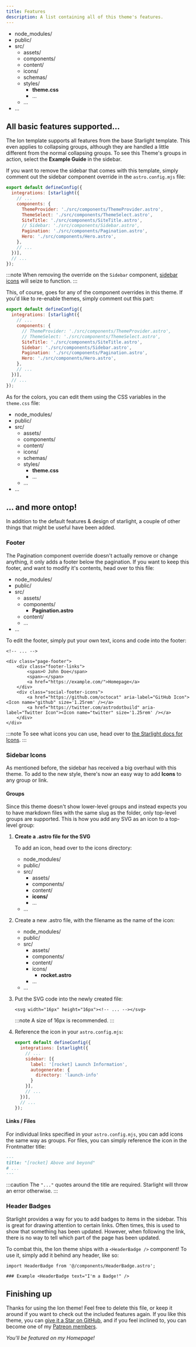 ```yaml
---
title: Features
description: A list containing all of this theme's features.
---
```

<FileTree>

- node_modules/
- public/
- src/
  - assets/
  - components/
  - content/
  - icons/
  - schemas/
  - styles/
    - **theme.css**
    - ...
  - ...
- ...

</FileTree>


## All basic features supported...

The Ion template supports all features from the base Starlight template. This even applies to collapsing groups, 
although they are handled a little different from the normal collapsing groups. To see this Theme's groups in action, 
select the **Example Guide** in the sidebar.

If you want to remove the sidebar that comes with this template, simply comment out the sidebar component override
in the `astro.config.mjs` file:

```js {8} title="astro.config.mjs"
export default defineConfig({
  integrations: [starlight({
    // ...
    components: {
      ThemeProvider: './src/components/ThemeProvider.astro',
      ThemeSelect: './src/components/ThemeSelect.astro',
      SiteTitle: './src/components/SiteTitle.astro',
      // Sidebar: './src/components/Sidebar.astro',
      Pagination: './src/components/Pagination.astro',
      Hero: './src/components/Hero.astro',
    },
    // ...
  })],
  // ...
});
```

:::note
When removing the override on the `Sidebar` component, [sidebar icons](#sidebar-icons) will seize to function.
:::

This, of course, goes for any of the component overrides in this theme. If you'd like to re-enable themes, simply
comment out this part:

```js {5-6} title="astro.config.mjs"
export default defineConfig({
  integrations: [starlight({
    // ...
    components: {
      // ThemeProvider: './src/components/ThemeProvider.astro',
      // ThemeSelect: './src/components/ThemeSelect.astro',
      SiteTitle: './src/components/SiteTitle.astro',
      Sidebar: './src/components/Sidebar.astro',
      Pagination: './src/components/Pagination.astro',
      Hero: './src/components/Hero.astro',
    },
    // ...
  })],
  // ...
});
```

As for the colors, you can edit them using the CSS variables in the `theme.css` file:

<FileTree>

- node_modules/
- public/
- src/
  - assets/
  - components/
  - content/
  - icons/
  - schemas/
  - styles/
    - **theme.css**
    - ...
  - ...
- ...

</FileTree>

## ... and more ontop!

In addition to the default features & design of starlight, a couple of other things that might be useful have been added.

### Footer

The Pagination component override doesn't actually remove or change anything, it only adds a footer below the pagination.
If you want to keep this footer, and want to modify it's contents, head over to this file:


<FileTree>

- node_modules/
- public/
- src/
  - assets/
  - components/
    - **Pagination.astro**
  - content/
  - ...
- ...

</FileTree>

To edit the footer, simply put your own text, icons and code into the footer:

```astro {5,7,10} title="Pagination.astro"
<!-- ... -->

<div class="page-footer">
	<div class="footer-links">
		<span>©️ John Doe</span>
		<span>—</span>
		<a href="https://example.com/">Homepage</a>
	</div>
	<div class="social-footer-icons">
		<a href="https://github.com/octocat" aria-label="GitHub Icon"><Icon name="github" size='1.25rem' /></a>
		<a href="https://twitter.com/astrodotbuild" aria-label="Twitter Icon"><Icon name="twitter" size='1.25rem' /></a>
	</div>
</div>
```

:::note
  To see what icons you can use, head over to [the Starlight docs for Icons](https://starlight.astro.build/guides/components/#icon).
:::

### Sidebar Icons

As mentioned before, the sidebar has received a big overhaul with this theme. To add to the new style, there's now
an easy way to add **Icons** to any group or link.

#### Groups
Since this theme doesn't show lower-level groups and instead expects you to have markdown files with the same slug as the folder,
only top-level groups are supported. This is how you add any SVG as an icon to a top-level group:


<Steps>

1. **Create a .astro file for the SVG**

   To add an icon, head over to the icons directory:

   <FileTree>

   - node_modules/
   - public/
   - src/
     - assets/
     - components/
     - content/
     - **icons/**
     - ...
   - ...

   </FileTree>

2. Create a new .astro file, with the filename as the name of the icon:

   <FileTree>

   - node_modules/
   - public/
   - src/
     - assets/
     - components/
     - content/
     - icons/
       - **rocket.astro**
     - ...
   - ...

   </FileTree>

3. Put the SVG code into the newly created file:
  
   ```astro
   <svg width="16px" height="16px"><!-- ... --></svg>
   ```

   :::note
     A size of 16px is recommended.
   :::

4. Reference the icon in your `astro.config.mjs`:

   ```js "[rocket]" title="astro.config.mjs"
   export default defineConfig({
     integrations: [starlight({
       // ...
       sidebar: [{
         label: '[rocket] Launch Information',
         autogenerate: {
           directory: 'launch-info'
         }
       }],
       // ...
     })],
     // ...
   });
   ```

</Steps>

#### Links / Files

For individual links specified in your `astro.config.mjs`, you can add icons the same way as groups. For files,
you can simply reference the icon in the Frontmatter title:

```md title="example.md" "[rocket]"
---
title: "[rocket] Above and beyond"
# ...
---
```

:::caution
  The `"..."` quotes around the title are required. Starlight will throw an error otherwise.
:::


### Header Badges <HeaderBadge text="I'm a Badge!" variant="default" />

Starlight provides a way for you to add badges to items in the sidebar. This is great for drawing attention to certain
links. Often times, this is used to show that something has been updated. However, when following the link, there is no way
to tell which part of the page has been updated. 

To combat this, the Ion theme ships with a `<HeaderBadge />` component! To use it, simply add it behind any header, like so:

```mdx "<HeaderBadge />" title="example.mdx"
import HeaderBadge from '@/components/HeaderBadge.astro';

### Example <HeaderBadge text="I'm a Badge!" />
```

## Finishing up

Thanks for using the Ion theme! Feel free to delete this file, or keep it around if you want to check out the 
included features again. If you like this theme, you can
[give it a Star on GitHub](https://github.com/louisescher/ion-starlight-theme), and if you feel inclined to,
you can become one of my [Patreon members](https://patreon.com/louis_escher).

_You'll be featured on my Homepage!_
